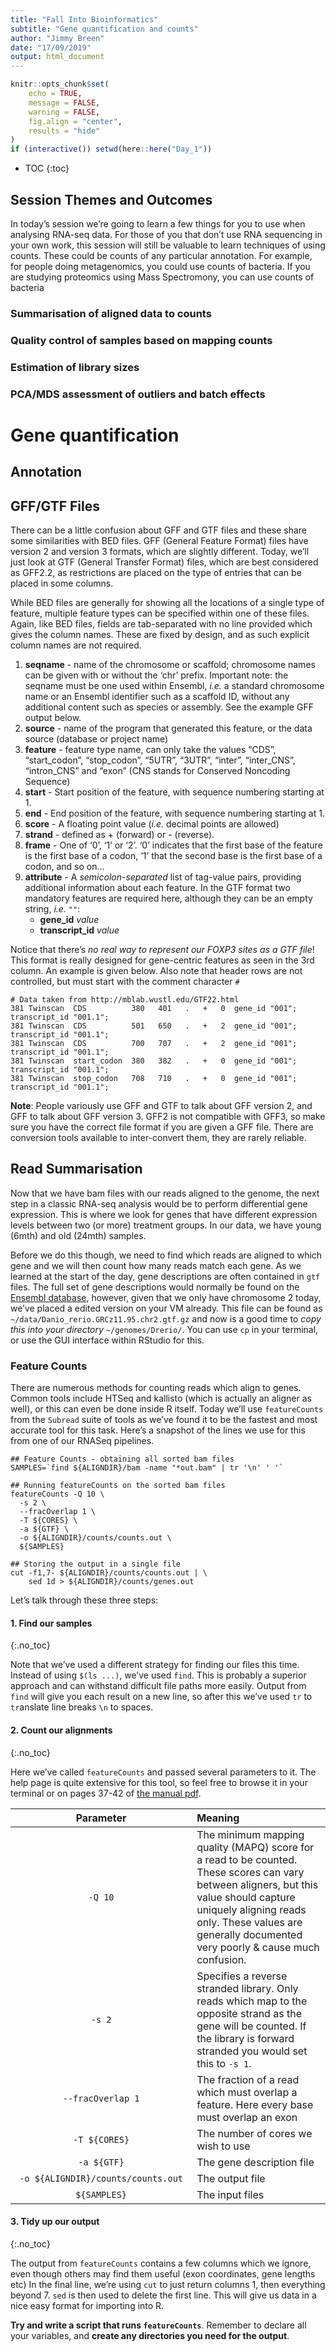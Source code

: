 ```yaml
---
title: "Fall Into Bioinformatics"
subtitle: "Gene quantification and counts"
author: "Jimmy Breen"
date: "17/09/2019"
output: html_document
---
```


```r
knitr::opts_chunk$set(
    echo = TRUE,
    message = FALSE,
    warning = FALSE,
    fig.align = "center",
    results = "hide"
)
if (interactive()) setwd(here::here("Day_1"))
```

* TOC
{:toc}

## Session Themes and Outcomes

In today's session we're going to learn a few things for you to use when analysing RNA-seq data. For those of you that don't use RNA sequencing in your own work, this session will still be valuable to learn techniques of using counts. These could be counts of any particular annotation. For example, for people doing metagenomics, you could use counts of bacteria. If you are studying proteomics using Mass Spectromony, you can use counts of bacteria

### Summarisation of aligned data to counts
### Quality control of samples based on mapping counts
### Estimation of library sizes
### PCA/MDS assessment of outliers and batch effects

# Gene quantification

## Annotation

## GFF/GTF Files

There can be a little confusion about GFF and GTF files and these share some similarities with BED files.
GFF (General Feature Format) files have version 2 and version 3 formats, which are slightly different.
Today, we'll just look at GTF (General Transfer Format) files, which are best considered as GFF2.2, as restrictions are placed on the type of entries that can be placed in some columns.

While BED files are generally for showing all the locations of a single type of feature, multiple feature types can be specified within one of these files.
Again, like BED files, fields are tab-separated with no line provided which gives the column names.
These are fixed by design, and as such explicit column names are not required.

1. **seqname** - name of the chromosome or scaffold; chromosome names can be given with or without the 'chr' prefix. Important note: the seqname must be one used within Ensembl, _i.e._ a standard chromosome name or an Ensembl identifier such as a scaffold ID, without any additional content such as species or assembly. See the example GFF output below.
2. **source** - name of the program that generated this feature, or the data source (database or project name)
3. **feature** - feature type name, can only take the values "CDS", "start_codon", "stop_codon", "5UTR", "3UTR", "inter", "inter_CNS", "intron_CNS" and "exon" (CNS stands for Conserved Noncoding Sequence)
4. **start** - Start position of the feature, with sequence numbering starting at 1.
5. **end** - End position of the feature, with sequence numbering starting at 1.
6. **score** - A floating point value (_i.e._ decimal points are allowed)
7. **strand** - defined as + (forward) or - (reverse).
8. **frame** - One of '0', '1' or '2'. '0' indicates that the first base of the feature is the first base of a codon, '1' that the second base is the first base of a codon, and so on...
9. **attribute** - A *semicolon-separated* list of tag-value pairs, providing additional information about each feature. In the GTF format two mandatory features are required here, although they can be an empty string, _i.e._ `""`:
    + **gene_id** *value*
    + **transcript_id** *value*

Notice that there's *no real way to represent our FOXP3 sites as a GTF file*!
This format is really designed for gene-centric features as seen in the 3rd column.
An example is given below.
Also note that header rows are not controlled, but must start with the comment character `#`

```
# Data taken from http://mblab.wustl.edu/GTF22.html
381 Twinscan  CDS          380   401   .   +   0  gene_id "001"; transcript_id "001.1";
381 Twinscan  CDS          501   650   .   +   2  gene_id "001"; transcript_id "001.1";
381 Twinscan  CDS          700   707   .   +   2  gene_id "001"; transcript_id "001.1";
381 Twinscan  start_codon  380   382   .   +   0  gene_id "001"; transcript_id "001.1";
381 Twinscan  stop_codon   708   710   .   +   0  gene_id "001"; transcript_id "001.1";
```

**Note**: People variously use GFF and GTF to talk about GFF version 2, and GFF to talk about GFF version 3. GFF2 is not compatible with GFF3, so make sure you have the correct file format if you are given a GFF file. There are conversion tools available to inter-convert them, they are rarely reliable.

## Read Summarisation

Now that we have bam files with our reads aligned to the genome, the next step in a classic RNA-seq analysis would be to perform differential gene expression.
This is where we look for genes that have different expression levels between two (or more) treatment groups.
In our data, we have young (6mth) and old (24mth) samples.

Before we do this though, we need to find which reads are aligned to which gene and we will then count how many reads match each gene.
As we learned at the start of the day, gene descriptions are often contained in `gtf` files.
The full set of gene descriptions would normally be found on the [Ensembl database](ftp://ftp.ensembl.org/pub/release-95/gtf/danio_rerio/), however, given that we only have chromosome 2 today, we've placed a edited version on your VM already.
This file can be found as `~/data/Danio_rerio.GRCz11.95.chr2.gtf.gz` and now is a good time to *copy this into your directory* `~/genomes/Drerio/`.
You can use `cp` in your terminal, or use the GUI interface within RStudio for this.

### Feature Counts

There are numerous methods for counting reads which align to genes.
Common tools include HTSeq and kallisto (which is actually an aligner as well), or this can even be done inside R itself.
Today we'll use `featureCounts` from the `Subread` suite of tools as we've found it to be the fastest and most accurate tool for this task.
Here's a snapshot of the lines we use for this from one of our RNASeq pipelines.

```
## Feature Counts - obtaining all sorted bam files
SAMPLES=`find ${ALIGNDIR}/bam -name "*out.bam" | tr '\n' ' '`

## Running featureCounts on the sorted bam files
featureCounts -Q 10 \
  -s 2 \
  --fracOverlap 1 \
  -T ${CORES} \
  -a ${GTF} \
  -o ${ALIGNDIR}/counts/counts.out \ 
  ${SAMPLES}
  
## Storing the output in a single file
cut -f1,7- ${ALIGNDIR}/counts/counts.out | \
    sed 1d > ${ALIGNDIR}/counts/genes.out
```

Let's talk through these three steps:

#### 1. Find our samples
{:.no_toc}

Note that we've used a different strategy for finding our files this time.
Instead of using `$(ls ...)`, we've used `find`.
This is probably a superior approach and can withstand difficult file paths more easily.
Output from `find` will give you each result on a new line, so after this we've used `tr` to `tr`anslate line breaks `\n` to spaces.

#### 2. Count our alignments
{:.no_toc}

Here we've called `featureCounts` and passed several parameters to it.
The help page is quite extensive for this tool, so feel free to browse it in your terminal or on pages 37-42 of [the manual pdf](http://bioinf.wehi.edu.au/subread-package/SubreadUsersGuide.pdf).

| Parameter | Meaning |
|:---------:|:------- |
| `-Q 10` | The minimum mapping quality (MAPQ) score for a read to be counted. These scores can vary between aligners, but this value should capture uniquely aligning reads only. These values are generally documented very poorly & cause much confusion. |
| `-s 2`  | Specifies a reverse stranded library. Only reads which map to the opposite strand as the gene will be counted. If the library is forward stranded you would set this to `-s 1`. |
| `--fracOverlap 1` | The fraction of a read which must overlap a feature. Here every base must overlap an exon |
| `-T ${CORES}` | The number of cores we wish to use |
| `-a ${GTF}` | The gene description file |
| `-o ${ALIGNDIR}/counts/counts.out` | The output file |
| `${SAMPLES}` | The input files |

#### 3. Tidy up our output
{:.no_toc}

The output from `featureCounts` contains a few columns which we ignore, even though others may find them useful (exon coordinates, gene lengths etc)
In the final line, we're using `cut` to just return columns 1, then everything beyond 7.
`sed` is then used to delete the first line.
This will give us data in a nice easy format for importing into R.

**Try and write a script that runs `featureCounts`**.
Remember to declare all your variables, and **create any directories you need for the output**.
